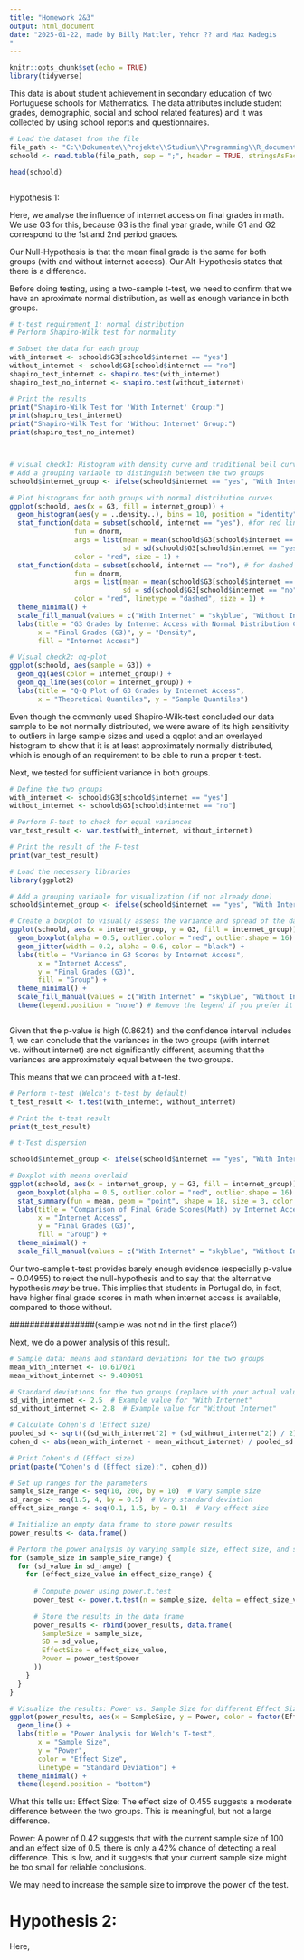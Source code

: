 ---
title: "Homework 2&3"
output: html_document
date: "2025-01-22, made by Billy Mattler, Yehor ?? and Max Kadegis
"
---

```{r setup, include=FALSE}
knitr::opts_chunk$set(echo = TRUE)
library(tidyverse)
```
This data is about student achievement in secondary education of two Portuguese schools for Mathematics. The data attributes include student grades, demographic, social and school related features) and it was collected by using school reports and questionnaires.
```{r schoold stats}
# Load the dataset from the file
file_path <- "C:\\Dokumente\\Projekte\\Studium\\Programming\\R_documents\\Homework\\Second\\student-mat.csv"
schoold <- read.table(file_path, sep = ";", header = TRUE, stringsAsFactors = FALSE)

head(schoold)



```
Hypothesis 1:

Here, we analyse the influence of internet access on final grades in math. We use G3 for this, because G3 is the final year grade, while G1 and G2 correspond to the 1st and 2nd period grades. 

Our Null-Hypothesis is that the mean final grade is the same for both groups (with  and without internet access).
Our Alt-Hypothesis states that there is a difference.


Before doing testing, using a two-sample t-test, we need to confirm that we have an aproximate normal distribution, as well as enough variance in both groups.
```{r Normal Distribution of Data }
# t-test requirement 1: normal distribution
# Perform Shapiro-Wilk test for normality

# Subset the data for each group
with_internet <- schoold$G3[schoold$internet == "yes"]
without_internet <- schoold$G3[schoold$internet == "no"]
shapiro_test_internet <- shapiro.test(with_internet)
shapiro_test_no_internet <- shapiro.test(without_internet)

# Print the results
print("Shapiro-Wilk Test for 'With Internet' Group:")
print(shapiro_test_internet)
print("Shapiro-Wilk Test for 'Without Internet' Group:")
print(shapiro_test_no_internet)



# visual check1: Histogram with density curve and traditional bell curve
# Add a grouping variable to distinguish between the two groups
schoold$internet_group <- ifelse(schoold$internet == "yes", "With Internet", "Without Internet")

# Plot histograms for both groups with normal distribution curves
ggplot(schoold, aes(x = G3, fill = internet_group)) +
  geom_histogram(aes(y = ..density..), bins = 10, position = "identity", alpha = 0.5) +
  stat_function(data = subset(schoold, internet == "yes"), #for red line nd
                fun = dnorm, 
                args = list(mean = mean(schoold$G3[schoold$internet == "yes"]),
                            sd = sd(schoold$G3[schoold$internet == "yes"])),
                color = "red", size = 1) +
  stat_function(data = subset(schoold, internet == "no"), # for dashed red line nd
                fun = dnorm, 
                args = list(mean = mean(schoold$G3[schoold$internet == "no"]),
                            sd = sd(schoold$G3[schoold$internet == "no"])),
                color = "red", linetype = "dashed", size = 1) +
  theme_minimal() +
  scale_fill_manual(values = c("With Internet" = "skyblue", "Without Internet" = "orange")) +
  labs(title = "G3 Grades by Internet Access with Normal Distribution Curves",
       x = "Final Grades (G3)", y = "Density",
       fill = "Internet Access")

# Visual check2: qq-plot
ggplot(schoold, aes(sample = G3)) +
  geom_qq(aes(color = internet_group)) +
  geom_qq_line(aes(color = internet_group)) +
  labs(title = "Q-Q Plot of G3 Grades by Internet Access",
       x = "Theoretical Quantiles", y = "Sample Quantiles")

```
Even though the commonly used Shapiro-Wilk-test concluded our data sample to be not normally distributed, we were aware of its high sensitivity to outliers in large sample sizes and used a qqplot and an overlayed histogram to show that it is at least approximately normally distributed, which is enough of an requirement to be able to run a proper t-test.

Next, we tested for sufficient variance in both groups.
```{r variance in data}
# Define the two groups
with_internet <- schoold$G3[schoold$internet == "yes"]
without_internet <- schoold$G3[schoold$internet == "no"]

# Perform F-test to check for equal variances
var_test_result <- var.test(with_internet, without_internet)

# Print the result of the F-test
print(var_test_result)

# Load the necessary libraries
library(ggplot2)

# Add a grouping variable for visualization (if not already done)
schoold$internet_group <- ifelse(schoold$internet == "yes", "With Internet", "Without Internet")

# Create a boxplot to visually assess the variance and spread of the data for each group
ggplot(schoold, aes(x = internet_group, y = G3, fill = internet_group)) +
  geom_boxplot(alpha = 0.5, outlier.color = "red", outlier.shape = 16) + # Boxplot
  geom_jitter(width = 0.2, alpha = 0.6, color = "black") +               # Add individual data points
  labs(title = "Variance in G3 Scores by Internet Access",
       x = "Internet Access",
       y = "Final Grades (G3)",
       fill = "Group") +
  theme_minimal() +
  scale_fill_manual(values = c("With Internet" = "skyblue", "Without Internet" = "orange")) +
  theme(legend.position = "none") # Remove the legend if you prefer it cleaner



```

Given that the p-value is high (0.8624) and the confidence interval includes 1, we can conclude that the variances in the two groups (with internet vs. without internet) are not significantly different, assuming that the variances are approximately equal between the two groups.

This means that we can proceed with a t-test.
``` {r T-test}
# Perform t-test (Welch's t-test by default)
t_test_result <- t.test(with_internet, without_internet)

# Print the t-test result
print(t_test_result)

# t-Test dispersion

schoold$internet_group <- ifelse(schoold$internet == "yes", "With Internet", "Without Internet")

# Boxplot with means overlaid
ggplot(schoold, aes(x = internet_group, y = G3, fill = internet_group)) +
  geom_boxplot(alpha = 0.5, outlier.color = "red", outlier.shape = 16) +
  stat_summary(fun = mean, geom = "point", shape = 18, size = 3, color = "black") +
  labs(title = "Comparison of Final Grade Scores(Math) by Internet Access",
       x = "Internet Access",
       y = "Final Grades (G3)",
       fill = "Group") +
  theme_minimal() +
  scale_fill_manual(values = c("With Internet" = "skyblue", "Without Internet" = "orange"))


```

Our two-sample t-test provides barely enough evidence (especially p-value = 0.04955) to reject the null-hypothesis and to say that the alternative hypothesis *may* be true. This implies that students in Portugal do, in fact, have higher final grade scores in math when internet access is available, compared to those without.

#################(sample was not nd in the first place?)

Next, we do a power analysis of this result.
```{r power analysis of internet on final grades} 
# Sample data: means and standard deviations for the two groups
mean_with_internet <- 10.617021
mean_without_internet <- 9.409091

# Standard deviations for the two groups (replace with your actual values)
sd_with_internet <- 2.5  # Example value for "With Internet"
sd_without_internet <- 2.8  # Example value for "Without Internet"

# Calculate Cohen's d (Effect size)
pooled_sd <- sqrt(((sd_with_internet^2) + (sd_without_internet^2)) / 2)
cohen_d <- abs(mean_with_internet - mean_without_internet) / pooled_sd

# Print Cohen's d (Effect size)
print(paste("Cohen's d (Effect size):", cohen_d))

# Set up ranges for the parameters
sample_size_range <- seq(10, 200, by = 10)  # Vary sample size
sd_range <- seq(1.5, 4, by = 0.5)  # Vary standard deviation
effect_size_range <- seq(0.1, 1.5, by = 0.1)  # Vary effect size

# Initialize an empty data frame to store power results
power_results <- data.frame()

# Perform the power analysis by varying sample size, effect size, and standard deviation
for (sample_size in sample_size_range) {
  for (sd_value in sd_range) {
    for (effect_size_value in effect_size_range) {
      
      # Compute power using power.t.test
      power_test <- power.t.test(n = sample_size, delta = effect_size_value, sd = sd_value, type = "two.sample", alternative = "two.sided")
      
      # Store the results in the data frame
      power_results <- rbind(power_results, data.frame(
        SampleSize = sample_size,
        SD = sd_value,
        EffectSize = effect_size_value,
        Power = power_test$power
      ))
    }
  }
}

# Visualize the results: Power vs. Sample Size for different Effect Sizes and SDs
ggplot(power_results, aes(x = SampleSize, y = Power, color = factor(EffectSize), linetype = factor(SD))) +
  geom_line() +
  labs(title = "Power Analysis for Welch's T-test", 
       x = "Sample Size", 
       y = "Power", 
       color = "Effect Size", 
       linetype = "Standard Deviation") +
  theme_minimal() +
  theme(legend.position = "bottom")

```
What this tells us:
Effect Size: The effect size of 0.455 suggests a moderate difference between the two groups. This is meaningful, but not a large difference.

Power: A power of 0.42 suggests that with the current sample size of 100 and an effect size of 0.5, there is only a 42% chance of detecting a real difference. This is low, and it suggests that your current sample size might be too small for reliable conclusions.

We may need to increase the sample size to improve the power of the test.





# Hypothesis 2:

Here, 